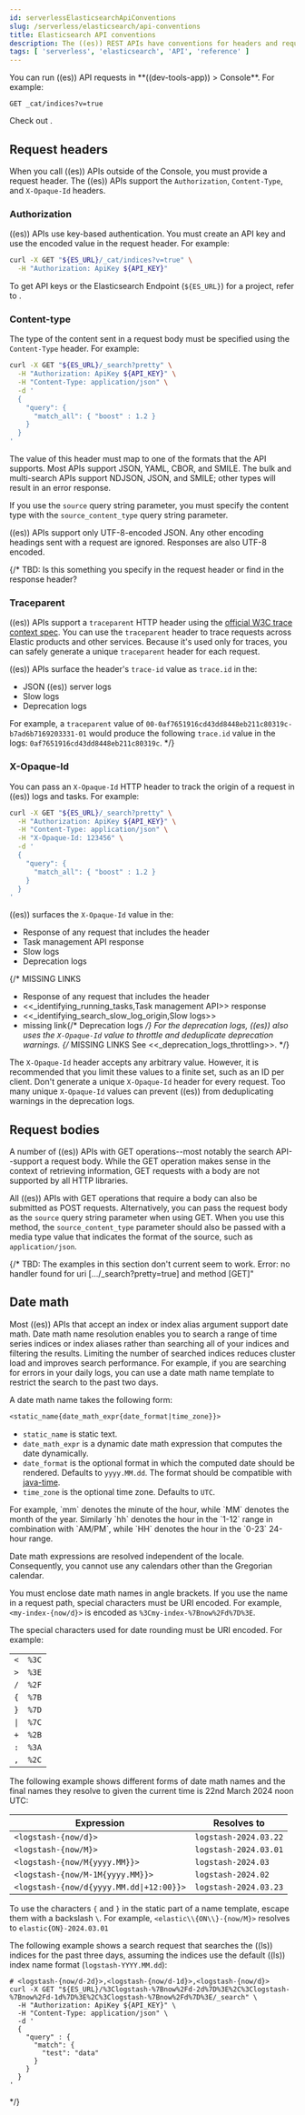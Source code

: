 ```yaml
---
id: serverlessElasticsearchApiConventions
slug: /serverless/elasticsearch/api-conventions
title: Elasticsearch API conventions
description: The ((es)) REST APIs have conventions for headers and request bodies.
tags: [ 'serverless', 'elasticsearch', 'API', 'reference' ]
---
```


<DocBadge template="technical preview" />
You can run ((es)) API requests in **((dev-tools-app)) > Console**.
For example:

```shell
GET _cat/indices?v=true
```

Check out <DocLink id="serverlessElasticsearchDevToolsConsole" />.

## Request headers

When you call ((es)) APIs outside of the Console, you must provide a request header.
The ((es)) APIs support the `Authorization`, `Content-Type`, and `X-Opaque-Id` headers.

### Authorization

((es)) APIs use key-based authentication.
You must create an API key and use the encoded value in the request header.
For example:

```bash
curl -X GET "${ES_URL}/_cat/indices?v=true" \
  -H "Authorization: ApiKey ${API_KEY}"
```

To get API keys or the Elasticsearch Endpoint (`${ES_URL}`) for a project, refer to <DocLink id="serverlessElasticsearchGetStarted" />.

### Content-type

The type of the content sent in a request body must be specified using the `Content-Type` header.
For example:

```bash
curl -X GET "${ES_URL}/_search?pretty" \
  -H "Authorization: ApiKey ${API_KEY}" \
  -H "Content-Type: application/json" \
  -d '
  {
    "query": {
      "match_all": { "boost" : 1.2 }
    }
  }
'
```

The value of this header must map to one of the formats that the API supports.
Most APIs support JSON, YAML, CBOR, and SMILE.
The bulk and multi-search APIs support NDJSON, JSON, and SMILE; other types will result in an error response.

If you use the `source` query string parameter, you must specify the content type with the `source_content_type` query string parameter.

((es)) APIs support only UTF-8-encoded JSON.
Any other encoding headings sent with a request are ignored.
Responses are also UTF-8 encoded.

{/*
TBD: Is this something you specify in the request header or find in the response header?
### Traceparent

((es)) APIs support a `traceparent` HTTP header using the [official W3C trace context spec](https://www.w3.org/TR/trace-context/#traceparent-header).
You can use the `traceparent` header to trace requests across Elastic products and other services.
Because it's used only for traces, you can safely generate a unique `traceparent` header for each request.

((es)) APIs surface the header's `trace-id` value as `trace.id` in the:

* JSON ((es)) server logs
* Slow logs
* Deprecation logs

For example, a `traceparent` value of `00-0af7651916cd43dd8448eb211c80319c-b7ad6b7169203331-01` would produce the following
`trace.id` value in the logs: `0af7651916cd43dd8448eb211c80319c`.
*/}

### X-Opaque-Id

You can pass an `X-Opaque-Id` HTTP header to track the origin of a request in ((es)) logs and tasks.
For example:

```bash
curl -X GET "${ES_URL}/_search?pretty" \
  -H "Authorization: ApiKey ${API_KEY}" \
  -H "Content-Type: application/json" \
  -H "X-Opaque-Id: 123456" \
  -d '
  {
    "query": {
      "match_all": { "boost" : 1.2 }
    }
  }
'
```

((es)) surfaces the `X-Opaque-Id` value in the:

* Response of any request that includes the header
* Task management API response
* Slow logs
* Deprecation logs

{/* MISSING LINKS
* Response of any request that includes the header
* \<\<_identifying_running_tasks,Task management API>> response
* \<\<_identifying_search_slow_log_origin,Slow logs>>
* <DocBadge><DocIcon size="s" type="unlink" title="missing link"/> missing link</DocBadge>{/*  <DocLink id="enElasticsearchReferenceLogging" section="deprecation-logging">Deprecation logs</DocLink>
*/}
For the deprecation logs, ((es)) also uses the `X-Opaque-Id` value to throttle and deduplicate deprecation warnings.
{/* MISSING LINKS
See \<\<_deprecation_logs_throttling>>.
*/}

The `X-Opaque-Id` header accepts any arbitrary value.
However, it is recommended that you limit these values to a finite set, such as an ID per client.
Don't generate a unique `X-Opaque-Id` header for every request.
Too many unique `X-Opaque-Id` values can prevent ((es)) from deduplicating warnings in the deprecation logs.

## Request bodies

A number of ((es)) APIs with GET operations--most notably the search API--support a request body.
While the GET operation makes sense in the context of retrieving information, GET requests with a body are not supported by all HTTP libraries.

All ((es)) APIs with GET operations that require a body can also be submitted as POST requests.
Alternatively, you can pass the request body as the `source` query string parameter when using GET.
When you use this method, the `source_content_type` parameter should also be passed with a media type value that indicates the format of the source, such as `application/json`.

{/*
TBD: The examples in this section don't current seem to work.
Error: no handler found for uri [.../_search?pretty=true] and method [GET]"

## Date math

Most ((es)) APIs that accept an index or index alias argument support date math.
Date math name resolution enables you to search a range of time series indices or index aliases rather than searching all of your indices and filtering the results.
Limiting the number of searched indices reduces cluster load and improves search performance.
For example, if you are searching for errors in your daily logs, you can use a date math name template to restrict the search to the past two days.

A date math name takes the following form:

```txt
<static_name{date_math_expr{date_format|time_zone}}>
```
- `static_name` is static text.
- `date_math_expr` is a dynamic date math expression that computes the date dynamically.
- `date_format` is the optional format in which the computed date should be rendered. Defaults to `yyyy.MM.dd`. The format should be compatible with [java-time](https://docs.oracle.com/javase/8/docs/api/java/time/format/DateTimeFormatter.html).
- `time_zone` is the optional time zone. Defaults to `UTC`.

<DocCallOut title="Pay attention to the use of lower and uppercase letters in the date_format.">
For example, `mm` denotes the minute of the hour, while `MM` denotes the month of the year.
Similarly `hh` denotes the hour in the `1-12` range in combination with `AM/PM`, while `HH` denotes the hour in the `0-23` 24-hour range.
</DocCallOut>

Date math expressions are resolved independent of the locale.
Consequently, you cannot use any calendars other than the Gregorian calendar.

You must enclose date math names in angle brackets.
If you use the name in a request path, special characters must be URI encoded.
For example, `<my-index-{now/d}>` is encoded as `%3Cmy-index-%7Bnow%2Fd%7D%3E`.

The special characters used for date rounding must be URI encoded.
For example:

|  |  |
|---|---|
| `<` | `%3C` |
| `>` | `%3E` |
| `/` | `%2F` |
| `{` | `%7B` |
| `}` | `%7D` |
| `\|` | `%7C` |
| `+` | `%2B` |
| `:` | `%3A` |
| `,` | `%2C` |

The following example shows different forms of date math names and the final names they resolve to given the current time is 22nd March 2024 noon UTC:

| Expression | Resolves to |
|---|---|
| `<logstash-{now/d}>`                      | `logstash-2024.03.22` |
| `<logstash-{now/M}>`                      | `logstash-2024.03.01` |
| `<logstash-{now/M{yyyy.MM}}>`             | `logstash-2024.03` |
| `<logstash-{now/M-1M{yyyy.MM}}>`          | `logstash-2024.02` |
| `<logstash-{now/d{yyyy.MM.dd\|+12:00}}>`  | `logstash-2024.03.23` |

To use the characters `{` and `}` in the static part of a name template, escape them with a backslash `\`.
For example, `<elastic\\{ON\\}-{now/M}>` resolves to `elastic{ON}-2024.03.01`

The following example shows a search request that searches the ((ls)) indices for the past three days, assuming the indices use the default ((ls)) index name format (`logstash-YYYY.MM.dd`):

```console
# <logstash-{now/d-2d}>,<logstash-{now/d-1d}>,<logstash-{now/d}>
curl -X GET "${ES_URL}/%3Clogstash-%7Bnow%2Fd-2d%7D%3E%2C%3Clogstash-%7Bnow%2Fd-1d%7D%3E%2C%3Clogstash-%7Bnow%2Fd%7D%3E/_search" \
  -H "Authorization: ApiKey ${API_KEY}" \
  -H "Content-Type: application/json" \
  -d '
  {
    "query" : {
      "match": {
        "test": "data"
      }
    }
  }
'
```
*/}
